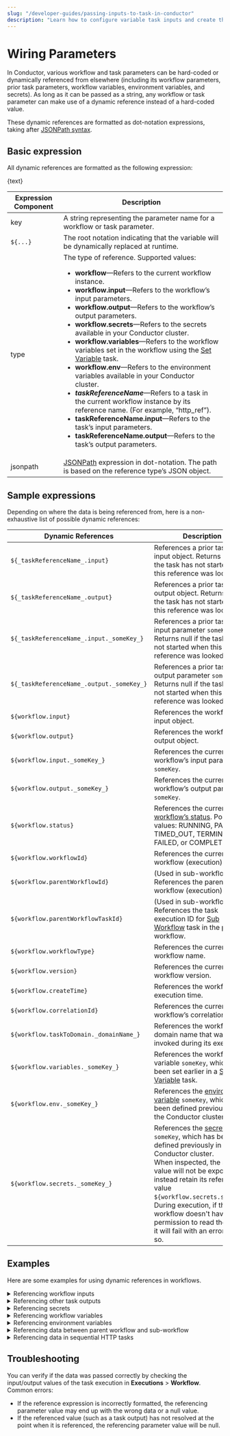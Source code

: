 ```yaml
---
slug: "/developer-guides/passing-inputs-to-task-in-conductor"
description: "Learn how to configure variable task inputs and create the right expressions to dynamically reference and pass data between tasks."
---
```



# Wiring Parameters

In Conductor, various workflow and task parameters can be hard-coded or dynamically referenced from elsewhere (including its workflow parameters, prior task parameters, workflow variables, environment variables, and secrets). As long as it can be passed as a string, any workflow or task parameter can make use of a dynamic reference instead of a hard-coded value.

These dynamic references are formatted as dot-notation expressions, taking after [JSONPath syntax](https://goessner.net/articles/JsonPath/).

## Basic expression

All dynamic references are formatted as the following expression:


<div className="passingDataReference">{text}</div>

| Expression Component | Description                                                                                                                                                                                                                                                                                                                                                                                                                                                                                                                                                                                                                                                                                                                                                                                                                                                                                                            |
| -------------------- | ---------------------------------------------------------------------------------------------------------------------------------------------------------------------------------------------------------------------------------------------------------------------------------------------------------------------------------------------------------------------------------------------------------------------------------------------------------------------------------------------------------------------------------------------------------------------------------------------------------------------------------------------------------------------------------------------------------------------------------------------------------------------------------------------------------------------------------------------------------------------------------------------------------------------- |
| key                  | A string representing the parameter name for a workflow or task parameter.                                                                                                                                                                                                                                                                                                                                                                                                                                                                                                                                                                                                                                                                                                                                                                                                                                             |
| `${...}`             | The root notation indicating that the variable will be dynamically replaced at runtime.                                                                                                                                                                                                                                                                                                                                                                                                                                                                                                                                                                                                                                                                                                                                                                                                                                |
| type                 | The type of reference. Supported values:<ul><li>**workflow**—Refers to the current workflow instance.</li> <li>**workflow.input**—Refers to the workflow’s input parameters.</li> <li>**workflow.output**—Refers to the workflow’s output parameters.</li> <li>**workflow.secrets**—Refers to the secrets available in your Conductor cluster.</li> <li>**workflow.variables**—Refers to the workflow variables set in the workflow using the [Set Variable](/reference-docs/operators/set-variable) task.</li> <li>**workflow.env**—Refers to the environment variables available in your Conductor cluster.</li> <li>**_taskReferenceName_**—Refers to a task in the current workflow instance by its reference name. (For example, “http_ref”).</li> <li>**taskReferenceName.input**—Refers to the task’s input parameters.</li> <li>**taskReferenceName.output**—Refers to the task’s output parameters.</li></ul> |
| jsonpath             | [JSONPath](https://goessner.net/articles/JsonPath/) expression in dot-notation. The path is based on the reference type’s JSON object.                                                                                                                                                                                                                                                                                                                                                                                                                                                                                                                                                                                                                                                                                                                                                                                 |

## Sample expressions

Depending on where the data is being referenced from, here is a non-exhaustive list of possible dynamic references:

| Dynamic References                        | Description                                                                                                                                                                                                                                                                                                                                                                                       |
| ----------------------------------------- | ------------------------------------------------------------------------------------------------------------------------------------------------------------------------------------------------------------------------------------------------------------------------------------------------------------------------------------------------------------------------------------------------- |
| `${_taskReferenceName_.input}`            | References a prior task’s input object. Returns null if the task has not started when this reference was looked up.                                                                                                                                                                                                                                                                               |
| `${_taskReferenceName_.output}`           | References a prior task’s output object. Returns null if the task has not started when this reference was looked up.                                                                                                                                                                                                                                                                              |
| `${_taskReferenceName_.input._someKey_}`  | References a prior task’s input parameter `someKey`. Returns null if the task has not started when this reference was looked up.                                                                                                                                                                                                                                                                  |
| `${_taskReferenceName_.output._someKey_}` | References a prior task’s output parameter `someKey`. Returns null if the task has not started when this reference was looked up.                                                                                                                                                                                                                                                                 |
| `${workflow.input}`                       | References the workflow’s input object.                                                                                                                                                                                                                                                                                                                                                           |
| `${workflow.output}`                      | References the workflow’s output object.                                                                                                                                                                                                                                                                                                                                                          |
| `${workflow.input._someKey_}`             | References the current workflow’s input parameter `someKey`.                                                                                                                                                                                                                                                                                                                                      |
| `${workflow.output._someKey_}`            | References the current workflow’s output parameter `someKey`.                                                                                                                                                                                                                                                                                                                                     |
| `${workflow.status}`                      | References the current [workflow’s status](/developer-guides/task-and-workflow-status-in-conductor). Possible values: RUNNING, PAUSED, TIMED_OUT, TERMINATED, FAILED, or COMPLETED.                                                                                                                                                                                                               |
| `${workflow.workflowId}`                  | References the current workflow (execution) ID.                                                                                                                                                                                                                                                                                                                                                               |
| `${workflow.parentWorkflowId}`            | (Used in sub-workflows) References the parent workflow (execution) ID.                                                                                                                                                                                                                                                                                                                                        |
| `${workflow.parentWorkflowTaskId}`        | (Used in sub-workflows) References the task execution ID for [Sub Workflow](/reference-docs/operators/sub-workflow) task in the parent workflow.                                                                                                                                                                                                                                                  |
| `${workflow.workflowType}`                | References the current workflow name.                                                                                                                                                                                                                                                                                                                                                             |
| `${workflow.version}`                     | References the current workflow version.                                                                                                                                                                                                                                                                                                                                                          |
| `${workflow.createTime}`                  | References the workflow execution time.                                                                                                                                                                                                                                                                                                                                                           |
| `${workflow.correlationId}`               | References the current workflow’s correlation ID.                                                                                                                                                                                                                                                                                                                                                 |
| `${workflow.taskToDomain._domainName_}`   | References the workflow’s domain name that was invoked during its execution.                                                                                                                                                                                                                                                                                                                      |
| `${workflow.variables._someKey_}`         | References the workflow variable `someKey`, which has been set earlier in a [Set Variable](/reference-docs/operators/set-variable) task.                                                                                                                                                                                                                                                          |
| `${workflow.env._someKey_}`               | References the [environment variable](/developer-guides/using-environment-variables) `someKey`, which has been defined previously in the Conductor cluster.                                                                                                                                                                                                                                       |
| `${workflow.secrets._someKey_}`           | References the [secret](/developer-guides/secrets-in-conductor) `someKey`, which has been defined previously in the Conductor cluster. <br/> When inspected, the secret value will not be exposed and instead retain its reference value `${workflow.secrets.someKey}`. <br/> During execution, if the workflow doesn't have permission to read the secret, it will fail with an error saying so. |

## Examples

Here are some examples for using dynamic references in workflows.

<details>
<summary>Referencing workflow inputs​​</summary>

For the given workflow input:

```json
{
  "userID": 1,
  "userName": "SAMPLE",
  "userDetails": {
    "country": "nestedValue",
    "age": 50
  }
}
```

You can reference these workflow inputs elsewhere using the following expressions:

```json
{
  "user": "${workflow.input.userName}",
  "userAge": "${workflow.input.userDetails.age}"
}
```

At runtime, the parameters will be:

```json
{
  "user": "SAMPLE",
  "userAge": 50
}
```

</details>

<details>
<summary>Referencing other task outputs​​</summary>

If a task `previousTaskReference` produced the following output:

```json
{
  "taxZone": "A",
  "productDetails": {
    "nestedKey1": "outputValue-1"
    "nestedKey2": "outputValue-2"
  }
}
```

You can reference these task outputs elsewhere using the following expressions:

```json
{
  "nextTaskInput1": "${previousTaskReference.output.taxZone}",
  "nextTaskInput2": "${previousTaskReference.output.productDetails.nestedKey1}"
}
```

At runtime, the parameters will be:

```json
{
  "nextTaskInput1": "A",
  "nextTaskInput2": "outputValue-1"
}
```

</details>

<details>
<summary>Referencing secrets​​</summary>

If a secret named `api_key` with the value `Xxhhjiu0nbfdinvdHyj` is stored in your Conductor cluster, you can reference it in a workflow using the following expression:

```json
{
  "auth": "${workflow.secrets.api_key}"
}
```

At runtime, the parameter `auth` will take on the value `USXxhhjiu0nbfdinvdHyj`. This value will not be exposed in the workflow execution JSON, and users will only see the reference expression while inspecting the JSON object:

```json
{
  "auth": "${workflow.secrets.api_key}"
}
```

</details>

<details>
<summary>Referencing workflow variables</summary>

If a workflow variable is set using the [Set Variable](/reference-docs/operators/set-variable) task:

```json
{
  "name": "Orkes"
}
```

The variable can be referenced in the same workflow using the following expression:

```json
{
  "user": "${workflow.variables.name}"
}
```

:::note
Workflow variables cannot be re-referenced across workflows, even between parent workflow and sub-workflow.
:::

</details>

<details>
<summary>Referencing environment variables​</summary>

If an environment variable named `location` with the value `US` is stored in your Conductor cluster, you can reference it in a workflow using the following expression:

```json
{
  "place": "${workflow.env.location}"
}
```

At runtime, the parameters will be:

```json
{
  "place": "US"
}
```

</details>

<details>
<summary>Referencing data between parent workflow and sub-workflow​</summary>

Tab: From parent workflow

To pass parameters from a parent workflow into its sub-workflow, you must declare them as input parameters for the Sub Workflow task.

**Example**

```
// parent workflow definition with task configuration

{
 "createTime": 1733980872607,
 "updateTime": 0,
 "name": "testParent",
 "description": "workflow with subworkflow",
 "version": 1,
 "tasks": [
   {
     "name": "get_item",
     "taskReferenceName": "get_item_ref",
     "inputParameters": {
       "uri": "https://example.com/api",
       "method": "GET",
       "accept": "application/json",
       "contentType": "application/json",
       "encode": true
     },
     "type": "HTTP",
   },
   {
     "name": "sub_workflow",
     "taskReferenceName": "sub_workflow_ref",
     "inputParameters": {
       "user": "${workflow.variables.name}",
       "item": "${previous_task_ref.output.item[0]}"
     },
     "type": "SUB_WORKFLOW",
     "subWorkflowParam": {
       "name": "testSub",
       "version": 1
     }
   }
 ],
 "inputParameters": [],
 "outputParameters": {}
}
```

If needed, these inputs can then be set as workflow variables within the sub-workflow definition itself using a Set Variable task.

Tab: From sub-workflow

To pass parameters from a sub-workflow back to its parent workflow, you must pass them as the sub-workflow’s output parameters in the sub-workflow definition.

```
// sub-workflow definition
{
 "createTime": 1726651838873,
 "updateTime": 1733983507294,
 "name": "testSub",
 "description": "subworkflow for parent workflow",
 "version": 1,
 "tasks": [
   {
     "name": "get-user",
     "taskReferenceName": "get-user_ref",
     "inputParameters": {
       "uri": "https://example.com/api",
       "method": "GET",
       "accept": "application/json",
       "contentType": "application/json",
       "encode": true
     },
     "type": "HTTP",
   },
   {
     "name": "send-notification",
     "taskReferenceName": "send-notification_ref",
     "inputParameters": {
       "uri": "https://example.com/api",
       "method": "GET",
       "accept": "application/json",
       "contentType": "application/json",
       "encode": true
     },
     "type": "HTTP",
   }
 ],
 "inputParameters": [],
 "outputParameters": {
   "location": "${get-user_ref.output.response.body.results[0].location.country}",
   "isNotif": "${send-notification_ref.output}"
 }
}
```

In the parent workflow, these sub-workflow outputs can be referenced using the expression format `${*sub_workflow_ref*.output.*someKey*}`.

</details>

<details>
<summary>Referencing data in sequential HTTP tasks​</summary>

Explore the complete tutorial on [building a sequential HTTP workflow](/content/templates/examples/sequential-http-tasks). 

</details>

## Troubleshooting

You can verify if the data was passed correctly by checking the input/output values of the task execution in **Executions** > **Workflow**. Common errors:

- If the reference expression is incorrectly formatted, the referencing parameter value may end up with the wrong data or a null value.
- If the referenced value (such as a task output) has not resolved at the point when it is referenced, the referencing parameter value will be null.
